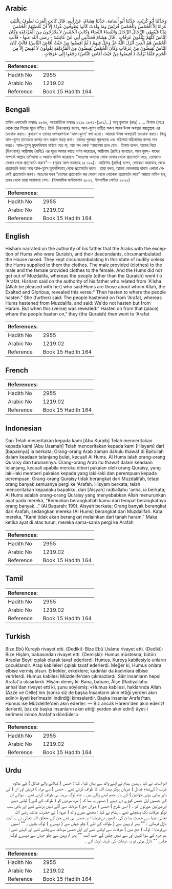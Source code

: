 ## Arabic


<div dir="rtl" lang="ar" style={{fontSize:'larger',backgroundColor:'#f8f9fa',padding:20}}>
وَحَدَّثَنَا أَبُو كُرَيْبٍ، حَدَّثَنَا أَبُو أُسَامَةَ، حَدَّثَنَا هِشَامٌ، عَنْ أَبِيهِ، قَالَ كَانَتِ الْعَرَبُ تَطُوفُ بِالْبَيْتِ عُرَاةً إِلاَّ الْحُمْسَ وَالْحُمْسُ قُرَيْشٌ وَمَا وَلَدَتْ كَانُوا يَطُوفُونَ عُرَاةً إِلاَّ أَنْ تُعْطِيَهُمُ الْحُمْسُ ثِيَابًا فَيُعْطِي الرِّجَالُ الرِّجَالَ وَالنِّسَاءُ النِّسَاءَ وَكَانَتِ الْحُمْسُ لاَ يَخْرُجُونَ مِنَ الْمُزْدَلِفَةِ وَكَانَ النَّاسُ كُلُّهُمْ يَبْلُغُونَ عَرَفَاتٍ ‏.‏ قَالَ هِشَامٌ فَحَدَّثَنِي أَبِي عَنْ عَائِشَةَ - رضى الله عنها - قَالَتِ الْحُمْسُ هُمُ الَّذِينَ أَنْزَلَ اللَّهُ عَزَّ وَجَلَّ فِيهِمْ ‏(‏ ثُمَّ أَفِيضُوا مِنْ حَيْثُ أَفَاضَ النَّاسُ‏)‏ قَالَتْ كَانَ النَّاسُ يُفِيضُونَ مِنْ عَرَفَاتٍ وَكَانَ الْحُمْسُ يُفِيضُونَ مِنَ الْمُزْدَلِفَةِ يَقُولُونَ لاَ نُفِيضُ إِلاَّ مِنَ الْحَرَمِ فَلَمَّا نَزَلَتْ ‏(‏ أَفِيضُوا مِنْ حَيْثُ أَفَاضَ النَّاسُ‏)‏ رَجَعُوا إِلَى عَرَفَاتٍ ‏.‏
</div>
<div style={{backgroundColor:'#f8f9fa',padding:20, marginBottom: 10}}><table> <thead> <tr> <th>References:</th> <th></th> </tr> </thead> <tbody><tr><td>Hadith No</td><td>2955</td></tr><tr><td>Arabic No</td><td>1219.02</td></tr><tr><td>Reference</td><td>Book 15 Hadith 164</td></tr></tbody></table></div>

## Bengali


<div dir="ltr" lang="bn" style={{fontSize:'larger',backgroundColor:'#f8f9fa',padding:20}}>
হাদিস একাডেমি নাম্বারঃ ২৮৪৫, আন্তর্জাতিক নাম্বারঃ ১২১৯ ২৮৪৫-(১৫২/...) আবূ কুরায়ব (রহঃ) ..... হিশাম (রহঃ) থেকে তার পিতার সূত্রে বর্ণিত। তিনি (উরওয়াহ্) বলেন, আল-হুমস্ ব্যতীত সকল আরব উলঙ্গ অবস্থায় বায়তুল্লাহ এর তওয়াফ করত। কুরায়শ ও তাদের বংশধরগণকে 'আল-হুমস্’ বলা হতো। আরবরা উলঙ্গ অবস্থায়ই তওয়াফ করত। কিন্তু আল-হুমস্ তাদেরকে কাপড় দান করলে স্বতন্ত্র কথা। তাদের পুরুষরা পুরুষদের এবং মহিলারা মহিলাদের কাপড় দান করত। আল-হুমস্ মুযদালিফার বাইরে যেত না, আর সব লোক ‘আরাফায় চলে যেত। হিশাম বলেন, আমার পিতা (উরওয়াহ্) আয়িশাহ (রাযিঃ) এর সূত্রে আমার কাছে বর্ণনা করেছেন, আয়িশাহ (রাযিঃ) বলেছেন, আল হুমস্- যাদের সম্পর্কে আল্লাহ তা'আলা এ আয়াত নাযিল করেছেনঃ “অতঃপর অন্যান্য লোক যেখান থেকে প্রত্যাবর্তন করে, তোমরাও সেখান থেকে প্রত্যাবর্তন করবে”— (সুরাহ আল বাকারাহ ২ঃ ১৯৯)। আয়িশাহ (রাযিঃ) বলেন, লোকেরা আরাফাহ্ থেকে প্রত্যাবর্তন করত আর আল-হুমস মুযদালিফাহ্ থেকে প্রত্যাবর্তন করত। তারা বলত, আমরা কেবলমাত্র হারাম এলাকা থেকেই প্রত্যাবর্তন করব। অতঃপর যখন “তোমরা প্রত্যাবর্তন কর যেখান থেকে লোকেরা প্রত্যাবর্তন করে” আয়াত নাযিল হল, তখন থেকে তারা আরাফায় গেল। (ইসলামিক ফাউন্ডেশন ২৮২২, ইসলামীক সেন্টার ২৮২০)
</div>
<div style={{backgroundColor:'#f8f9fa',padding:20, marginBottom: 10}}><table> <thead> <tr> <th>References:</th> <th></th> </tr> </thead> <tbody><tr><td>Hadith No</td><td>2955</td></tr><tr><td>Arabic No</td><td>1219.02</td></tr><tr><td>Reference</td><td>Book 15 Hadith 164</td></tr></tbody></table></div>

## English


<div dir="ltr" lang="en" style={{fontSize:'larger',backgroundColor:'#f8f9fa',padding:20}}>
Hisham narrated on the authority of his father that the Arabs with the exception of Hums who were Quraish, and their descendants, circumambulated the House naked. They kept circumambulating In this state of nudity unless the Hums supplied to them the clothes. The male provided (clothes) to the male and the female provided clothes to the female. And the Hums did not get out of Muzdalifa, whereas the people (other than the Quraish) went t o 'Arafat. Hisham said on the authority of his father who related from 'A'isha (Allah be pleased with her) who said:Hums are those about whom Allah, the Exalted and Glorious, revealed this verse:" Then hasten to where the people hasten." She (further) said: The people hastened on from 'Arafat, whereas Hums hastened from Muzdalifa, and said: We'do not hasten but from Haram. But when this (verse) was revealed:" Hasten on from that (place) where the people hasten on," they (the Quraish) then went to 'Arafat
</div>
<div style={{backgroundColor:'#f8f9fa',padding:20, marginBottom: 10}}><table> <thead> <tr> <th>References:</th> <th></th> </tr> </thead> <tbody><tr><td>Hadith No</td><td>2955</td></tr><tr><td>Arabic No</td><td>1219.02</td></tr><tr><td>Reference</td><td>Book 15 Hadith 164</td></tr></tbody></table></div>

## French


<div dir="ltr" lang="fr" style={{fontSize:'larger',backgroundColor:'#f8f9fa',padding:20}}>

</div>
<div style={{backgroundColor:'#f8f9fa',padding:20, marginBottom: 10}}><table> <thead> <tr> <th>References:</th> <th></th> </tr> </thead> <tbody><tr><td>Hadith No</td><td>2955</td></tr><tr><td>Arabic No</td><td>1219.02</td></tr><tr><td>Reference</td><td>Book 15 Hadith 164</td></tr></tbody></table></div>

## Indonesian


<div dir="ltr" lang="id" style={{fontSize:'larger',backgroundColor:'#f8f9fa',padding:20}}>
Dan Telah meceritakan kepada kami [Abu Kuraib] Telah menceritakan kepada kami [Abu Usamah] Telah menceritakan kepada kami [Hisyam] dari [bapaknya] ia berkata; Orang-orang Arab zaman dahulu thawaf di Baitullah dalam keadaan telanjang bulat, kecuali Al Hums. Al Hums ialah orang-orang Quraisy dan turunannya. Orang-orang Arab itu thawaf dalam keadaan telanjang, kecuali apabila mereka diberi pakaian oleh orang Quraisy, yang laki-laki memberi pakaian kepada yang laki-laki dan perempuan kepada perempuan. Orang-orang Quraisy tidak berangkat dari Muzdalifah, tetapi orang banyak semuanya pergi ke 'Arafah. Hisyam berkata; telah menceritakan kepadaku bapakku, dari [Aisyah] radliallahu 'anha, ia berkata; Al Hums adalah orang-orang Quraisy yang menyebabkan Allah menurunkan ayat pada mereka, "Kemudian berangkatlah kamu dari tempat berangkatnya orang banyak..." (Al Baqarah: 199). Aisyah berkata; Orang banyak berangkat dari Arafah, sedangkan mereka (Al Hums) berangkat dari Muzdalifah. Kata mereka, "Kami tidak akan berangkat melainkan dari tanah haram." Maka ketika ayat di atas turun, mereka sama-sama pergi ke Arafah
</div>
<div style={{backgroundColor:'#f8f9fa',padding:20, marginBottom: 10}}><table> <thead> <tr> <th>References:</th> <th></th> </tr> </thead> <tbody><tr><td>Hadith No</td><td>2955</td></tr><tr><td>Arabic No</td><td>1219.02</td></tr><tr><td>Reference</td><td>Book 15 Hadith 164</td></tr></tbody></table></div>

## Tamil


<div dir="ltr" lang="ta" style={{fontSize:'larger',backgroundColor:'#f8f9fa',padding:20}}>

</div>
<div style={{backgroundColor:'#f8f9fa',padding:20, marginBottom: 10}}><table> <thead> <tr> <th>References:</th> <th></th> </tr> </thead> <tbody><tr><td>Hadith No</td><td>2955</td></tr><tr><td>Arabic No</td><td>1219.02</td></tr><tr><td>Reference</td><td>Book 15 Hadith 164</td></tr></tbody></table></div>

## Turkish


<div dir="ltr" lang="tr" style={{fontSize:'larger',backgroundColor:'#f8f9fa',padding:20}}>
Bize Ebû Kureyb rivayet etti. (Dediki): Bize Ebû Usâme rivayet etti. (Dediki): Bize Hişâm, babasından rivayet etti. (Demişki): Humus müstesna, bütün Araplar Beyti çıplak olarak tavaf ederlerdi. Humus, Kureyş kabilesiyle unların çocuklarıdır. Arap kabileleri çıplak tavaf ederlerdi. Meğer ki, Humus onlara elbise vermiş olsun. Erkekler, erkeklere; kadınlar da kadınlara elbise verirlerdi. Humus kabilesi Müzdelife'den çıkmazlardı. Sâir insanların hepsi Arafat'a ulaşırlardı. Hişâm demiş ki: Bana, babam, Âişe (Radiyallahu anha)'dan rivayet etti ki, şunu söylemiş: «Humus kabilesi, haklarında Allah (Azze ve Celle)'nin (sonra sîz de başka İnsanların akın ettiği yerden akın edin!» âyeti kerîmesini indirdiği kimselerdir. Başka insanlar Arafat'tan, Humus ise Müzdelife'den akın ederler: — Biz ancak Harem'den akın ederiz! derlerdi, (siz de başka insanların akın ettiği yerden akın edin!) âyet-i kerîmesi inince Arafat'a döndüler.»
</div>
<div style={{backgroundColor:'#f8f9fa',padding:20, marginBottom: 10}}><table> <thead> <tr> <th>References:</th> <th></th> </tr> </thead> <tbody><tr><td>Hadith No</td><td>2955</td></tr><tr><td>Arabic No</td><td>1219.02</td></tr><tr><td>Reference</td><td>Book 15 Hadith 164</td></tr></tbody></table></div>

## Urdu


<div dir="rtl" lang="ur" style={{fontSize:'larger',backgroundColor:'#f8f9fa',padding:20}}>
ابو اسامہ نے کہا ، ہمیں ہشام نے اپنے والد سے بیان کیا ، کہا : حمس ( کہلانے والے قبائل ) کے علاوہ عرب ( کےتمام قبائل ) عریاں ہوکر بیت اللہ کا طواف کرتے تھے ۔ حمس ( سے مراد ) قریش اور ان ( کی باہر بیاہی ہوئی خواتین ) کے ہاں جنم لینے والے ہیں ۔ عام لوگ برہنہ ہی طواف کرتے تھے ، سوائے ان کے جنھیں اہل حمس کپڑے دے دیتے ( دستور یہ تھا کہ ) مرد مردوں کو ( طواف کے لئے ) لباس دیتے اورعورتین عورتوں کو ۔ ( اسی طرح ) حمس ( دوران حج ) مزدلفہ سے آگے نہیں بڑھتے تھے اور باقی سب لوگو عرفات تک پہنچتے تھے ۔ ہشام نے کہا : مجھے میرے والد ( عروہ ) نے حضرت عائشہ رضی اللہ تعالیٰ عنہا سے حدیث بیا ن کی ، انھوں نےفرمایا : یہ حمس ہی تھے جن کے متعلق اللہ تعالیٰ نے یہ آیت نازل فرمائی : "" پھر تم وہیں سے ( طواف کے لئے ) چلو جہاں سے ( دوسرے ) لوگ چلیں ۔ "" انھوں نےفرمایا : لوگ ( حج میں ) عرفات سے لوٹتے تھے اور اہل حمس مزدلفہ سےچلتے تھے اور کہتے تھے : ہم حرم کے سوا کہیں اور سے نہیں چلیں گے جب آیت "" پھر تم وہیں سے چلو جہاں سے دوسرے لوگ چلیں "" نازل ہوئی تو یہ عرفات کی طرف لوٹ آئے ۔
</div>
<div style={{backgroundColor:'#f8f9fa',padding:20, marginBottom: 10}}><table> <thead> <tr> <th>References:</th> <th></th> </tr> </thead> <tbody><tr><td>Hadith No</td><td>2955</td></tr><tr><td>Arabic No</td><td>1219.02</td></tr><tr><td>Reference</td><td>Book 15 Hadith 164</td></tr></tbody></table></div>